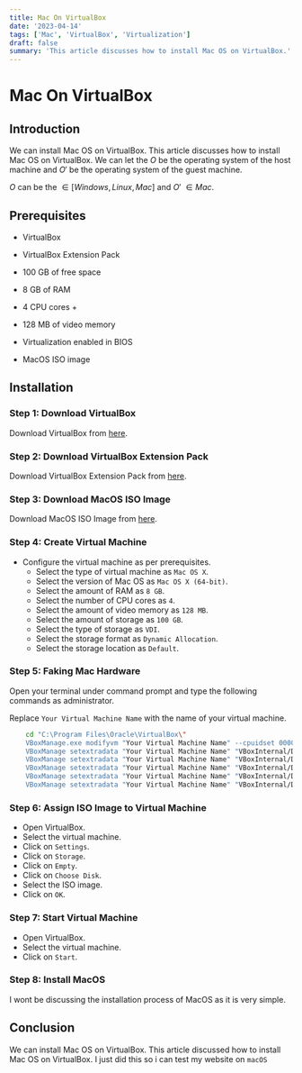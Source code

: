```yaml
---
title: Mac On VirtualBox
date: '2023-04-14'
tags: ['Mac', 'VirtualBox', 'Virtualization']
draft: false
summary: 'This article discusses how to install Mac OS on VirtualBox.'
---
```



# Mac On VirtualBox

## Introduction

We can install Mac OS on VirtualBox. This article discusses how to install Mac OS on VirtualBox.
We can let the $O$ be the operating system of the host machine and $O'$ be the operating system of the guest machine.

$O$ can be the $\in [Windows, Linux, Mac]$ and $O'$ $\in {Mac}$.

## Prerequisites

- VirtualBox
- VirtualBox Extension Pack

- 100 GB of free space
- 8 GB of RAM
- 4 CPU cores +
- 128 MB of video memory
- Virtualization enabled in BIOS
- MacOS ISO image

## Installation

### Step 1: Download VirtualBox

Download VirtualBox from [here](https://www.virtualbox.org/wiki/Downloads).

### Step 2: Download VirtualBox Extension Pack

Download VirtualBox Extension Pack from [here](https://www.virtualbox.org/wiki/Downloads).

### Step 3: Download MacOS ISO Image

Download MacOS ISO Image from [here](https://techrechard.com/download-macos-ventura-iso-for-virtualbox-and-vmware/).

### Step 4: Create Virtual Machine

- Configure the virtual machine as per prerequisites.
    - Select the type of virtual machine as `Mac OS X`.
    - Select the version of Mac OS as `Mac OS X (64-bit)`.
    - Select the amount of RAM as `8 GB`.
    - Select the number of CPU cores as `4`.
    - Select the amount of video memory as `128 MB`.
    - Select the amount of storage as `100 GB`.
    - Select the type of storage as `VDI`.
    - Select the storage format as `Dynamic Allocation`.
    - Select the storage location as `Default`.

### Step 5: Faking Mac Hardware

Open your terminal under command prompt and type the following commands as administrator.

Replace `Your Virtual Machine Name` with the name of your virtual machine.

```bash
    cd "C:\Program Files\Oracle\VirtualBox\"
    VBoxManage.exe modifyvm "Your Virtual Machine Name" --cpuidset 00000001 000106e5 00100800 0098e3fd bfebfbff
    VBoxManage setextradata "Your Virtual Machine Name" "VBoxInternal/Devices/efi/0/Config/DmiSystemProduct" "iMac11,3"
    VBoxManage setextradata "Your Virtual Machine Name" "VBoxInternal/Devices/efi/0/Config/DmiSystemVersion" "1.0"
    VBoxManage setextradata "Your Virtual Machine Name" "VBoxInternal/Devices/efi/0/Config/DmiBoardProduct" "Iloveapple"
    VBoxManage setextradata "Your Virtual Machine Name" "VBoxInternal/Devices/smc/0/Config/DeviceKey" "ourhardworkbythesewordsguardedpleasedontsteal(c)AppleComputerInc"
    VBoxManage setextradata "Your Virtual Machine Name" "VBoxInternal/Devices/smc/0/Config/GetKeyFromRealSMC" 1

```

### Step 6: Assign ISO Image to Virtual Machine

- Open VirtualBox.
- Select the virtual machine.
- Click on `Settings`.
- Click on `Storage`.
- Click on `Empty`.
- Click on `Choose Disk`.
- Select the ISO image.
- Click on `OK`.

### Step 7: Start Virtual Machine

- Open VirtualBox.
- Select the virtual machine.
- Click on `Start`.

### Step 8: Install MacOS

I wont be discussing the installation process of MacOS as it is very simple.

## Conclusion

We can install Mac OS on VirtualBox. This article discussed how to install Mac OS on VirtualBox.
I just did this so i can test my website on `macOS`
    



 
 


